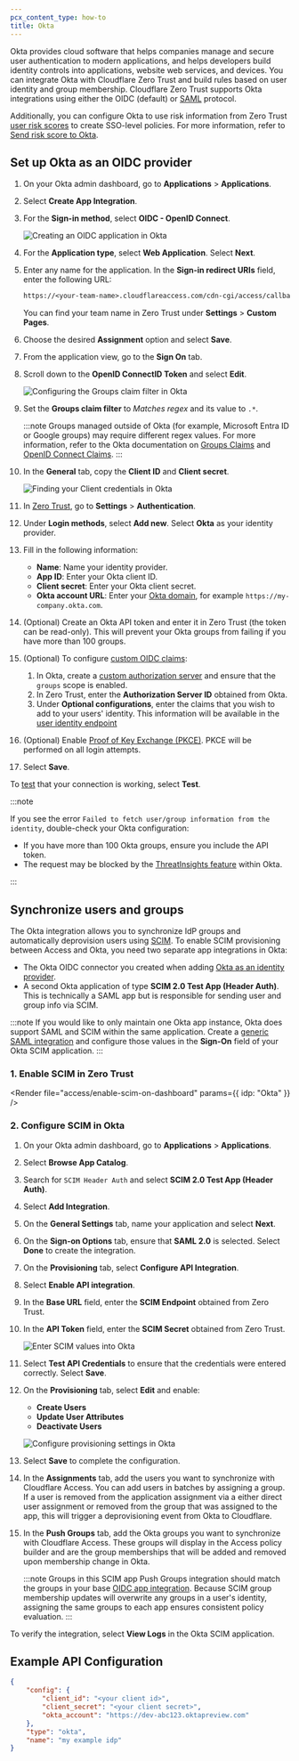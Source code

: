 ```yaml
---
pcx_content_type: how-to
title: Okta
---
```



Okta provides cloud software that helps companies manage and secure user authentication to modern applications, and helps developers build identity controls into applications, website web services, and devices. You can integrate Okta with Cloudflare Zero Trust and build rules based on user identity and group membership. Cloudflare Zero Trust supports Okta integrations using either the OIDC (default) or [SAML](/cloudflare-one/identity/idp-integration/okta-saml/) protocol.

Additionally, you can configure Okta to use risk information from Zero Trust [user risk scores](/cloudflare-one/insights/risk-score/) to create SSO-level policies. For more information, refer to [Send risk score to Okta](/cloudflare-one/insights/risk-score/#send-risk-score-to-okta).

## Set up Okta as an OIDC provider

1. On your Okta admin dashboard, go to **Applications** > **Applications**.

2. Select **Create App Integration**.

3. For the **Sign-in method**, select **OIDC - OpenID Connect**.

   ![Creating an OIDC application in Okta](~/assets/images/cloudflare-one/identity/okta/okta-1.png)

4. For the **Application type**, select **Web Application**. Select **Next**.

5. Enter any name for the application. In the **Sign-in redirect URIs** field, enter the following URL:

   ```txt
   https://<your-team-name>.cloudflareaccess.com/cdn-cgi/access/callback
   ```

   You can find your team name in Zero Trust under **Settings** > **Custom Pages**.

6. Choose the desired **Assignment** option and select **Save**.

7. From the application view, go to the **Sign On** tab.

8. Scroll down to the **OpenID ConnectID Token** and select **Edit**.

   ![Configuring the Groups claim filter in Okta](~/assets/images/cloudflare-one/identity/okta/okta-2.png)

9. Set the **Groups claim filter** to _Matches regex_ and its value to `.*`.

   :::note
   Groups managed outside of Okta (for example, Microsoft Entra ID or Google groups) may require different regex values. For more information, refer to the Okta documentation on [Groups Claims](https://support.okta.com/help/s/article/Why-isnt-my-Groups-claim-returning-Active-Directory-groups) and [OpenID Connect Claims](https://support.okta.com/help/s/article/Can-we-retrieve-both-Active-Directory-and-Okta-groups-in-OpenID-Connect-claims).
   :::

10. In the **General** tab, copy the **Client ID** and **Client secret**.

    ![Finding your Client credentials in Okta](~/assets/images/cloudflare-one/identity/okta/okta-3.png)

11. In [Zero Trust](https://one.dash.cloudflare.com), go to **Settings** > **Authentication**.

12. Under **Login methods**, select **Add new**. Select **Okta** as your identity provider.

13. Fill in the following information:

    - **Name**: Name your identity provider.
    - **App ID**: Enter your Okta client ID.
    - **Client secret**: Enter your Okta client secret.
    - **Okta account URL**: Enter your [Okta domain](https://developer.okta.com/docs/guides/find-your-domain/main/), for example `https://my-company.okta.com`.

14. (Optional) Create an Okta API token and enter it in Zero Trust (the token can be read-only). This will prevent your Okta groups from failing if you have more than 100 groups.

15. (Optional) To configure [custom OIDC claims](/cloudflare-one/identity/idp-integration/generic-oidc/#oidc-claims):

    1. In Okta, create a [custom authorization server](https://developer.okta.com/docs/guides/customize-authz-server/main/) and ensure that the `groups` scope is enabled.
    2. In Zero Trust, enter the **Authorization Server ID** obtained from Okta.
    3. Under **Optional configurations**, enter the claims that you wish to add to your users' identity. This information will be available in the [user identity endpoint](/cloudflare-one/identity/authorization-cookie/application-token/#user-identity)

16. (Optional) Enable [Proof of Key Exchange (PKCE)](https://www.oauth.com/oauth2-servers/pkce/). PKCE will be performed on all login attempts.

17. Select **Save**.

To [test](/cloudflare-one/identity/idp-integration/#test-idps-in-zero-trust) that your connection is working, select **Test**.

:::note

If you see the error `Failed to fetch user/group information from the identity`, double-check your Okta configuration:

- If you have more than 100 Okta groups, ensure you include the API token.
- The request may be blocked by the [ThreatInsights feature](https://help.okta.com/en/prod/Content/Topics/Security/threat-insight/ti-index.htm) within Okta.

:::

## Synchronize users and groups

The Okta integration allows you to synchronize IdP groups and automatically deprovision users using [SCIM](/cloudflare-one/identity/users/scim/). To enable SCIM provisioning between Access and Okta, you need two separate app integrations in Okta:

- The Okta OIDC connector you created when adding [Okta as an identity provider](/cloudflare-one/identity/idp-integration/okta/#set-up-okta-as-an-oidc-provider).
- A second Okta application of type **SCIM 2.0 Test App (Header Auth)**. This is technically a SAML app but is responsible for sending user and group info via SCIM.

:::note
If you would like to only maintain one Okta app instance, Okta does support SAML and SCIM within the same application. Create a [generic SAML integration](/cloudflare-one/identity/idp-integration/generic-saml/) and configure those values in the **Sign-On** field of your Okta SCIM application.
:::

### 1. Enable SCIM in Zero Trust

<Render file="access/enable-scim-on-dashboard" params={{ idp: "Okta" }} />

### 2. Configure SCIM in Okta

1. On your Okta admin dashboard, go to **Applications** > **Applications**.

2. Select **Browse App Catalog**.

3. Search for `SCIM Header Auth` and select **SCIM 2.0 Test App (Header Auth)**.

4. Select **Add Integration**.

5. On the **General Settings** tab, name your application and select **Next**.

6. On the **Sign-on Options** tab, ensure that **SAML 2.0** is selected. Select **Done** to create the integration.

7. On the **Provisioning** tab, select **Configure API Integration**.

8. Select **Enable API integration**.

9. In the **Base URL** field, enter the **SCIM Endpoint** obtained from Zero Trust.

10. In the **API Token** field, enter the **SCIM Secret** obtained from Zero Trust.

    ![Enter SCIM values into Okta](~/assets/images/cloudflare-one/identity/okta/enter-scim-values.png)

11. Select **Test API Credentials** to ensure that the credentials were entered correctly. Select **Save**.

12. On the **Provisioning** tab, select **Edit** and enable:

    - **Create Users**
    - **Update User Attributes**
    - **Deactivate Users**

    ![Configure provisioning settings in Okta](~/assets/images/cloudflare-one/identity/okta/enable-provisioning.png)

13. Select **Save** to complete the configuration.

14. In the **Assignments** tab, add the users you want to synchronize with Cloudflare Access. You can add users in batches by assigning a group. If a user is removed from the application assignment via a either direct user assignment or removed from the group that was assigned to the app, this will trigger a deprovisioning event from Okta to Cloudflare.

15. In the **Push Groups** tab, add the Okta groups you want to synchronize with Cloudflare Access. These groups will display in the Access policy builder and are the group memberships that will be added and removed upon membership change in Okta.

    :::note
    Groups in this SCIM app Push Groups integration should match the groups in your base [OIDC app integration](/cloudflare-one/identity/idp-integration/okta/#set-up-okta-as-an-oidc-provider). Because SCIM group membership updates will overwrite any groups in a user's identity, assigning the same groups to each app ensures consistent policy evaluation.
    :::

To verify the integration, select **View Logs** in the Okta SCIM application.

<Render file="access/verify-scim-provisioning" />

## Example API Configuration

```json
{
	"config": {
		"client_id": "<your client id>",
		"client_secret": "<your client secret>",
		"okta_account": "https://dev-abc123.oktapreview.com"
	},
	"type": "okta",
	"name": "my example idp"
}
```
